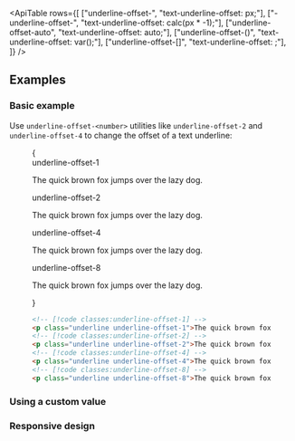 

<ApiTable
  rows={[
    ["underline-offset-<number>", "text-underline-offset: <number>px;"],
    ["-underline-offset-<number>", "text-underline-offset: calc(<number>px * -1);"],
    ["underline-offset-auto", "text-underline-offset: auto;"],
    ["underline-offset-(<custom-property>)", "text-underline-offset: var(<custom-property>);"],
    ["underline-offset-[<value>]", "text-underline-offset: <value>;"],
  ]}
/>

## Examples

### Basic example

Use `underline-offset-<number>` utilities like `underline-offset-2` and `underline-offset-4` to change the offset of a text underline:

<Figure>

<Example>
  {
    <div className="flex flex-col gap-8 text-gray-900 dark:text-gray-200">
      <div>
        <div className="mb-3 font-mono text-xs font-medium text-gray-500 dark:text-gray-400">underline-offset-1</div>
        <p className="text-lg font-medium underline underline-offset-1">The quick brown fox jumps over the lazy dog.</p>
      </div>
      <div>
        <div className="mb-3 font-mono text-xs font-medium text-gray-500 dark:text-gray-400">underline-offset-2</div>
        <p className="text-lg font-medium underline underline-offset-2">The quick brown fox jumps over the lazy dog.</p>
      </div>
      <div>
        <div className="mb-3 font-mono text-xs font-medium text-gray-500 dark:text-gray-400">underline-offset-4</div>
        <p className="text-lg font-medium underline underline-offset-4">The quick brown fox jumps over the lazy dog.</p>
      </div>
      <div>
        <div className="mb-3 font-mono text-xs font-medium text-gray-500 dark:text-gray-400">underline-offset-8</div>
        <p className="text-lg font-medium underline underline-offset-8">The quick brown fox jumps over the lazy dog.</p>
      </div>
    </div>
  }
</Example>

```html
<!-- [!code classes:underline-offset-1] -->
<p class="underline underline-offset-1">The quick brown fox...</p>
<!-- [!code classes:underline-offset-2] -->
<p class="underline underline-offset-2">The quick brown fox...</p>
<!-- [!code classes:underline-offset-4] -->
<p class="underline underline-offset-4">The quick brown fox...</p>
<!-- [!code classes:underline-offset-8] -->
<p class="underline underline-offset-8">The quick brown fox...</p>
```

</Figure>

### Using a custom value

<UsingACustomValue element="p" utility="underline-offset" name="text underline offset" value="3px" />

### Responsive design

<ResponsiveDesign
  element="p"
  property="text-underline-offset"
  defaultClass="underline"
  featuredClass="underline-offset-4"
/>
